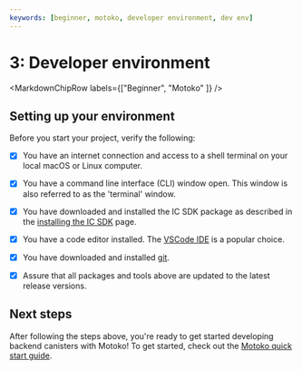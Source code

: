 ```yaml
---
keywords: [beginner, motoko, developer environment, dev env]
---
```



# 3: Developer environment

<MarkdownChipRow labels={["Beginner", "Motoko" ]} />

## Setting up your environment

Before you start your project, verify the following:

- [x] You have an internet connection and access to a shell terminal on your local macOS or Linux computer.

- [x] You have a command line interface (CLI) window open. This window is also referred to as the 'terminal' window.

- [x] You have downloaded and installed the IC SDK package as described in the [installing the IC SDK](/docs/current/developer-docs/getting-started/install/) page.

- [x] You have a code editor installed. The [VSCode IDE](https://code.visualstudio.com/download) is a popular choice.

- [x] You have downloaded and installed [git](https://git-scm.com/downloads).

- [x] Assure that all packages and tools above are updated to the latest release versions.

## Next steps
After following the steps above, you're ready to get started developing backend canisters with Motoko! To get started, check out the [Motoko quick start guide](./at-a-glance.mdx).
